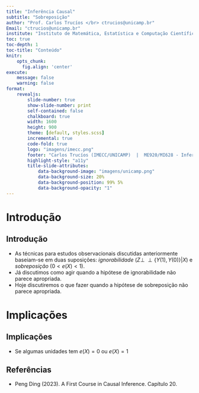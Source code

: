 ```yaml
---
title: "Inferência Causal"
subtitle: "Sobreposição"
author: "Prof. Carlos Trucíos </br> ctrucios@unicamp.br"
Email: "ctrucios@unicamp.br"
institute: "Instituto de Matemática, Estatística e Computação Científica (IMECC), </br> Universidade Estadual de Campinas (UNICAMP)."
toc: true
toc-depth: 1
toc-title: "Conteúdo"
knitr:
    opts_chunk: 
      fig.align: 'center'
execute:
    message: false
    warning: false
format:
    revealjs:
        slide-number: true
        show-slide-number: print
        self-contained: false
        chalkboard: true
        width: 1600
        height: 900
        theme: [default, styles.scss]
        incremental: true
        code-fold: true
        logo: "imagens/imecc.png"
        footer: "Carlos Trucíos (IMECC/UNICAMP)  |  ME920/MI628 - Inferência Causal |  [ctruciosm.github.io](https://ctruciosm.github.io/)"
        highlight-style: "a11y"
        title-slide-attributes:
            data-background-image: "imagens/unicamp.png"
            data-background-size: 20%
            data-background-position: 99% 5%
            data-background-opacity: "1"
---
```




# Introdução
## Introdução

- As técnicas para estudos observacionais discutidas anteriormente baseiam-se em duas suposições: _ignorabilidade_ ($Z \perp\!\!\!\perp  \{ Y(1), Y(0)\} | X$) e _sobreposição_ ($0 < e(X) < 1$).
- Já discutimos como agir quando a hipótese de ignorabilidade não parece apropriada.
- Hoje discutiremos o que fazer quando a hipótese de sobreposição não parece apropriada.




# Implicações
## Implicações

- Se algumas unidades tem $e(X) = 0$ ou $e(X) = 1$

## Referências

::: {.nonincremental}

- Peng Ding (2023). A First Course in Causal Inference. Capítulo 20.

:::